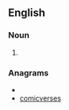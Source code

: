 ==English==

===Noun===
{{en-noun}}

# {{alternative form of|[[comicverse]]}}

===Anagrams===
* {{alphagram|cceeimorssv}}
* [[comicverses#English|comicverses]]